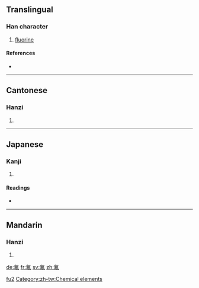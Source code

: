 ==Translingual==

===Han character===
{{Han char|rn=84|rad=气|as=05|sn=9|four=8051<sub>0</sub>|canj=人弓中中弓 (ONLLN)}}

# [[fluorine]]

====References====
* {{Han ref|kx=0599.111|dkj=17058|hdz=32011.060|uh=6C1F|ud=27679|bh=AC74|bd=44148}}

----

==Cantonese==

===Hanzi===
{{yue-hanzi|jyut=fat<sup>1</sup>|y=fat<sup>1</sup>}}

# {{defn|Cantonese}}

----

==Japanese==

===Kanji===
{{ja-kanji|grade=|rs=气05}}

# {{defn|Japanese}}

====Readings====
* {{ja-readings|on=[[ふつ]] (futsu)|kun=}}

----

==Mandarin==

===Hanzi===
{{cmn-hanzi|pin=[[fú]] ([[fu2]])|wg=fu<sup>2</sup>|y=fu<sup>2</sup>}}

# {{defn|Mandarin}}

[[Category:zh-cn:Chemical elements|fu2]]
[[Category:zh-tw:Chemical elements]]

[[de:氟]]
[[fr:氟]]
[[sv:氟]]
[[zh:氟]]